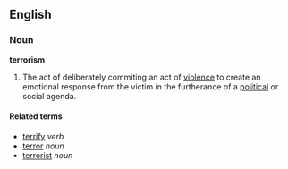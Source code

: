 ==English==
===Noun===
{{wikipedia}}
'''terrorism'''

# The act of deliberately commiting an act of [[violence]] to create an emotional response from the victim in the furtherance of a [[political]] or social agenda.

====Related terms====
*[[terrify]] ''verb''
*[[terror]] ''noun''
*[[terrorist]] ''noun''